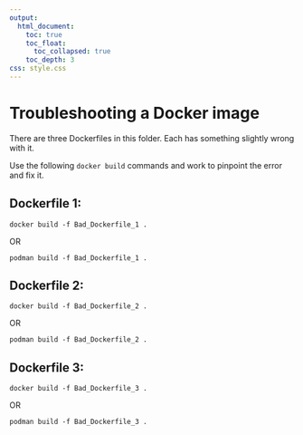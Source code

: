```yaml
---
output:
  html_document:
    toc: true
    toc_float:
      toc_collapsed: true
    toc_depth: 3
css: style.css
---
```


# Troubleshooting a Docker image


There are three Dockerfiles in this folder. Each has something slightly wrong with it.

Use the following `docker build` commands and work to pinpoint the error and fix it.


## Dockerfile 1:

```
docker build -f Bad_Dockerfile_1 .
```
OR
```
podman build -f Bad_Dockerfile_1 .
```

## Dockerfile 2:
```
docker build -f Bad_Dockerfile_2 .
```
OR
```
podman build -f Bad_Dockerfile_2 .
```

## Dockerfile 3:
```
docker build -f Bad_Dockerfile_3 .
```
OR
```
podman build -f Bad_Dockerfile_3 .
```
